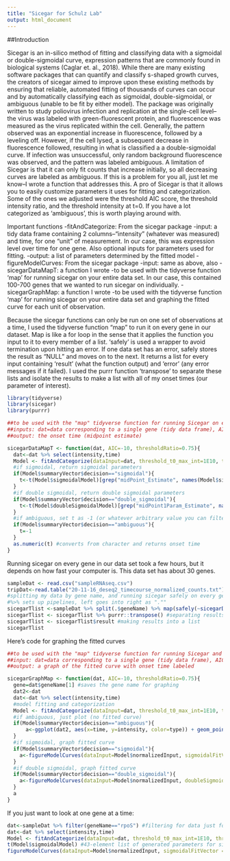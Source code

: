 ```yaml
---
title: "Sicegar for Schulz Lab"
output: html_document
---
```

##Introduction

  Sicegar is an in-silico method of fitting and classifying data with a sigmoidal or double-sigmoidal curve, expression patterns that are commonly found in biological systems (Caglar et. al., 2018). While there are many existing software packages that can quantify and classify s-shaped growth curves, the creators of sicegar aimed to improve upon these existing methods by ensuring that reliable, automated fitting of thousands of curves can occur and by automatically classifying each as sigmoidal, double-sigmoidal, or ambiguous (unable to be fit by either model). The package was originally written to study poliovirus infection and replication at the single-cell level--the virus was labeled with green-fluorescent protein, and fluorescence was measured as the virus replicated within the cell. Generally, the pattern observed was an exponential increase in fluorescence, followed by a leveling off. However, if the cell lysed, a subsequent decrease in fluorescence followed, resulting in what is classified a a double-sigmoidal curve. If infection was unsuccessful, only random background fluorescence was observed, and the pattern was labeled ambiguous. 
  A limitation of Sicegar is that it can only fit counts that increase initially, so all decreasing curves are labeled as ambiguous. If this is a problem for you all, just let me know--I wrote a function that addresses this. 
  A pro of Sicegar is that it allows you to easily customize parameters it uses for fitting and categorization. Some of the ones we adjusted were the threshold AIC score, the threshold intensity ratio, and the threshold intensity at t=0. If you have a lot categorized as 'ambiguous', this is worth playing around with.  
  
  Important functions
  -fitAndCategorize: From the sicegar package
    -input: a tidy data frame containing 2 columns--"intensity" (whatever was measured) and time, for one "unit" of                measurement. In our case, this was expression level over time for one gene. Also optional inputs for parameters used for       fitting.
    -output: a list of parameters determined by the fitted model
  -figureModelCurves: From the sicegar package
    -input: same as above, also 
  -sicegarDataMapT: a function I wrote
    -to be used with the tidyverse function 'map' for running sicegar on your entire data set. In our case, this contained          100-700 genes that we wanted to run sicegar on individually. 
  -sicegarGraphMap: a function I wrote
    -to be used with the tidyverse function 'map' for running sicegar on your entire data set and graphing the fitted curve         for each unit of observation. 
    
  Because the sicegar functions can only be run on one set of observations at a time, I used the tidyverse function "map" to run it on every gene in our dataset. Map is like a for loop in the sense that it applies the function you input to it to every member of a list. 'safely' is used a wrapper to avoid termination upon hitting an error. If one data set has an error, safely stores the result as "NULL" and moves on to the next. It returns a list for every input containing 'result' (what the function output) and 'error' (any error messages if it failed). I used the purrr function 'transpose' to separate these lists and isolate the results to make a list with all of my onset times (our parameter of interest). 
  
```r
library(tidyverse)
library(sicegar)
library(purrr)
```

  
```r
##to be used with the "map" tidyverse function for running Sicegar on every unit of observation of a dataset
##inputs: dat=data corresponding to a single gene (tidy data frame), AIC=threshold AIC score (default is -10), thresholdRatio=threshold intensity ratio (default is 0.75)
##output: the onset time (midpoint estimate)

sicegarDataMapT <- function(dat, AIC=-10, thresholdRatio=0.75){
  dat<-dat %>% select(intensity,time)
  Model <- fitAndCategorize(dataInput=dat, threshold_t0_max_int=1E10, threshold_dsm_tmax_IntensityRatio = thresholdRatio, threshold_AIC=AIC) #sicegar function that fits the model and categorizes. I noticed an error in the source code--the input threshold double sigmoidal (dsm) intensity ratio is used for both sigmoidal and double sigmoidal models. 
  #if sigmoidal, return sigmoidal parameters
  if(Model$summaryVector$decision=="sigmoidal"){
    t<-t(Model$sigmoidalModel)[grep("midPoint_Estimate", names(Model$sigmoidalModel))] #extracting "onset time" from list of fitted parameters
  }
  #if double sigmoidal, return double sigmoidal parameters
  if(Model$summaryVector$decision=="double_sigmoidal"){
    t<-t(Model$doubleSigmoidalModel)[grep("midPoint1Param_Estimate", names(Model$doubleSigmoidalModel))] #extracting "onset time"
  }
  #if ambiguous, set t as -1 (or whatever arbitrary value you can filter with)
  if(Model$summaryVector$decision=="ambiguous"){
    t=-1
  }
  as.numeric(t) #converts from character and returns onset time
}
```

Running sicegar on every gene in our data set took a few hours, but it depends on how fast your computer is. This data set has about 30 genes.
```r

sampleDat <- read.csv("sampleRNAseq.csv")
tripDat<-read.table("20-11-16_deseq2_timecourse_normalized_counts.txt")
#splitting my data by gene name, and running sicegar safely on every gene.
#%>% sets up pipelines, left goes into right as ".""
sicegarTlist <-sampleDat %>% split(.$geneName) %>% map(safely(~sicegarDataMapT(dat=.)))
sicegarTlist <- sicegarTlist %>% purrr::transpose() #separating results list and error list
sicegarTlist <- sicegarTlist$result #making results into a list
sicegarTlist
```

Here's code for graphing the fitted curves
```r
##to be used with the "map" tidyverse function for running Sicegar and generating graphs for every unit of observation of a dataset
##input: dat=data corresponding to a single gene (tidy data frame), AIC=threshold AIC score (default is -10), thresholdRatio=threshold intensity ratio (default is 0.75)
##output: a graph of the fitted curve with onset time labeled

sicegarGraphMap <- function(dat, AIC=-10, thresholdRatio=0.75){
  gene=dat$geneName[1] #saves the gene name for graphing
  dat2<-dat
  dat<-dat %>% select(intensity,time)
  #model fitting and categorization
  Model <- fitAndCategorize(dataInput=dat, threshold_t0_max_int=1E10, threshold_dsm_tmax_IntensityRatio = thresholdRatio, threshold_AIC=AIC) #fits model and categorizes
  #if ambiguous, just plot (no fitted curve)
  if(Model$summaryVector$decision=="ambiguous"){
      a<-ggplot(dat2, aes(x=time, y=intensity, color=type)) + geom_point() + ggtitle(paste(gene, "(ambiguous)", sep=" ")) #plotting expression levels of gene
  }
  #if sigmoidal, graph fitted curve
  if(Model$summaryVector$decision=="sigmoidal"){
    a<-figureModelCurves(dataInput=Model$normalizedInput, sigmoidalFitVector = Model$sigmoidalModel, showParameterRelatedLines = TRUE)+ggtitle(paste(gene, "Sigmoidal", sep=" ")) #sicegar function that graphs the sigmoidal model with the fitted curve displayed
  }
  #if double sigmoidal, graph fitted curve
  if(Model$summaryVector$decision=="double_sigmoidal"){
    a<-figureModelCurves(dataInput=Model$normalizedInput, doubleSigmoidalFitVector = Model$doubleSigmoidalModel, showParameterRelatedLines = TRUE)+ggtitle(paste(gene, "Impulse",sep=" ")) #sicegar function that graphs the double sigmoidal model with the fitted curve displayed
  }
  a
}
```

If you just want to look at one gene at a time:
```r
dat<-sampleDat %>% filter(geneName=="rpoS") #filtering for data just for rpoS
dat<-dat %>% select(intensity,time)
Model <- fitAndCategorize(dataInput=dat, threshold_t0_max_int=1E10, threshold_dsm_tmax_IntensityRatio=0.75, threshold_AIC=-10)
t(Model$sigmoidalModel) #43-element list of generated parameters for sigmoidal model
figureModelCurves(dataInput=Model$normalizedInput, sigmoidalFitVector = Model$sigmoidalModel, showParameterRelatedLines = TRUE)+ggtitle("rpoS Sigmoidal") #graphing
```

